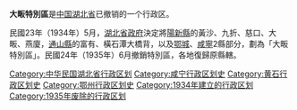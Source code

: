 '''大畈特別區'''是[[中华民国|中国]][[湖北省_(中華民國)|湖北省]]已撤销的一个行政区。

民國23年（1934年）5月，[[湖北省政府|湖北省政府]]決定將[[陽新縣|陽新縣]]的黃沙、九折、慈口、大畈、燕廈，[[通山縣|通山縣]]的富有、橫石潭大橋背，以及[[鄂城县|鄂城]]、[[咸宁县_(宋朝)|咸寧]]2縣部分，劃為「大畈特別區」。民國24年（1935年）6月撤銷特別區，各地復歸原縣轄。

{{中华民国大陆时期行政区划小作品}}
[[Category:中华民国湖北省行政区划|Category:中华民国湖北省行政区划]]
[[Category:咸宁行政区划史|Category:咸宁行政区划史]]
[[Category:黄石行政区划史|Category:黄石行政区划史]]
[[Category:鄂州行政区划史|Category:鄂州行政区划史]]
[[Category:1934年建立的行政区划|Category:1934年建立的行政区划]]
[[Category:1935年废除的行政区划|Category:1935年废除的行政区划]]